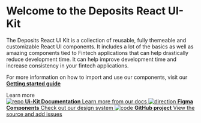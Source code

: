 
<Meta title="Deposits React UI Kit" />

<style>
  {`
    .subheading {
      --mediumdark: '#999999';
      font-weight: 700;
      font-size: 13px;
      color: #999;
      letter-spacing: 6px;
      line-height: 24px;
      text-transform: uppercase;
      margin-bottom: 12px;
      margin-top: 40px;
    }

    .link-list {
      display: grid;
      grid-template-columns: 1fr;
      grid-template-rows: 1fr 1fr;
      row-gap: 10px;
    }

    @media (min-width: 620px) {
      .link-list {
        row-gap: 20px;
        column-gap: 20px;
        grid-template-columns: 1fr 1fr;
      }
    }

    @media all and (-ms-high-contrast:none) {
    .link-list {
        display: -ms-grid;
        -ms-grid-columns: 1fr 1fr;
        -ms-grid-rows: 1fr 1fr;
      }
    }

    .link-item {
      display: block;
      padding: 20px;
      border: 1px solid #00000010;
      border-radius: 5px;
      transition: background 150ms ease-out, border 150ms ease-out, transform 150ms ease-out;
      color: #333333;
      display: flex;
      align-items: flex-start;
    }

    .link-item:hover {
      border-color: #1EA7FD50;
      transform: translate3d(0, -3px, 0);
      box-shadow: rgba(0, 0, 0, 0.08) 0 3px 10px 0;
    }

    .link-item:active {
      border-color: #1EA7FD;
      transform: translate3d(0, 0, 0);
    }

    .link-item strong {
      font-weight: 700;
      display: block;
      margin-bottom: 2px;
    }

    .link-item img {
      height: 40px;
      width: 40px;
      margin-right: 15px;
      flex: none;
    }

    .link-item span,
    .link-item p {
      margin: 0;
      font-size: 14px;
      line-height: 20px;
    }

    .tip {
      display: inline-block;
      border-radius: 1em;
      font-size: 11px;
      line-height: 12px;
      font-weight: 700;
      background: #E7FDD8;
      color: #66BF3C;
      padding: 4px 12px;
      margin-right: 10px;
      vertical-align: top;
    }

    .tip-wrapper {
      font-size: 13px;
      line-height: 20px;
      margin-top: 40px;
      margin-bottom: 40px;
    }

    .tip-wrapper code {
      font-size: 12px;
      display: inline-block;
    }
  `}
</style>

# Welcome to the Deposits React UI-Kit

<p className="copy-text">
    The Deposits React UI Kit is a collection of reusable, fully themeable and
    customizable React UI components. It includes a lot of the basics as well as
    amazing components tied to Fintech applications that can help drastically
    reduce development time. It can help improve development time and increase
    consistency in your fintech applications.
</p>

For more information on how to import and use our components, visit our [**Getting started guide**](https://doc.api.deposits.dev/docs/ui-kit/react/getting-started)

<div className="subheading">Learn more</div>

<div className="link-list">
    <a
        className="link-item"
        href="https://doc.api.deposits.dev/docs/ui-kit/react"
        target="_blank"
    >
        <img src={Repo} alt="repo" />
        <span>
      <strong>Ui-Kit Documentation</strong>
      Learn more from our docs
    </span>
    </a>
    <a
        className="link-item"
        href="https://www.figma.com/file/Wi9wPkCWJIbzyriC0oKAW9/Deposits-UI-Kit%2FDesign-System"
        target="_blank"
    >
        <img src={Figma} alt="direction" />
        <span>
      <strong>Figma Components</strong>
      Check out our design system
    </span>
    </a>
    <a
        className="link-item"
        href="https://github.com/DepositsTeam/ui-kit-react"
        target="_blank"
    >
        <img src={Github} alt="code" />
        <span>
      <strong>GitHub project</strong>
      View the source and add issues
    </span>
    </a>
</div>
